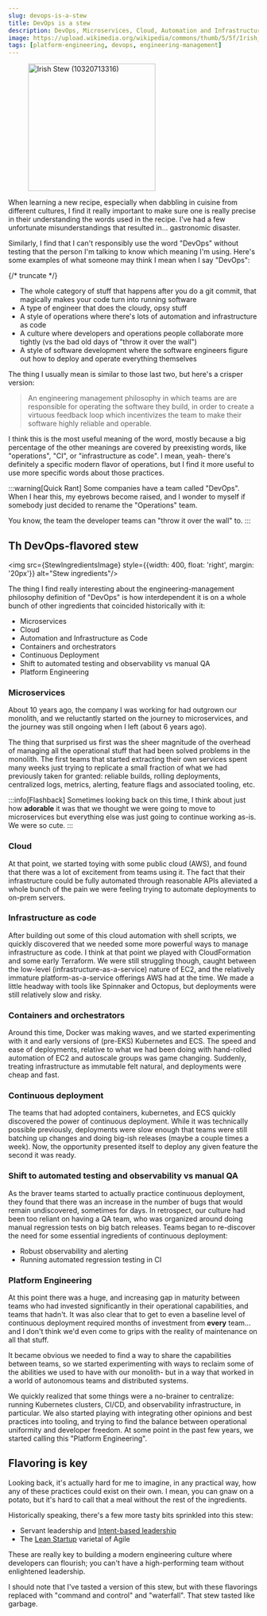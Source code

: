 ```yaml
---
slug: devops-is-a-stew
title: DevOps is a stew
description: DevOps, Microservices, Cloud, Automation and Infrastructure as Code, Containers and orchestrators, Continuous Deployment,and Platform Engineering all need each other
image: https://upload.wikimedia.org/wikipedia/commons/thumb/5/5f/Irish_Stew_%2810320713316%29.jpg/256px-Irish_Stew_%2810320713316%29.jpg
tags: [platform-engineering, devops, engineering-management]
---
```


<figure style={{width: 300, float: 'right', marginLeft: '20px', marginTop: '0'}} >
<a title="jeffreyw, CC BY 2.0 &lt;https://creativecommons.org/licenses/by/2.0&gt;, via Wikimedia Commons" href="https://commons.wikimedia.org/wiki/File:Irish_Stew_(10320713316).jpg"><img width="256" alt="Irish Stew (10320713316)" src="https://upload.wikimedia.org/wikipedia/commons/thumb/5/5f/Irish_Stew_%2810320713316%29.jpg/256px-Irish_Stew_%2810320713316%29.jpg" /></a>
</figure>

When learning a new recipe, especially when dabbling in cuisine from different cultures, I find it really important to make sure one is really precise in their understanding the words used in the recipe. I've had a few unfortunate misunderstandings that resulted in... gastronomic disaster.

Similarly, I find that I can't responsibly use the word "DevOps" without testing that the person I'm talking to know which meaning I'm using. Here's some examples of what someone may think I mean when I say "DevOps":

{/* truncate */}

* The whole category of stuff that happens after you do a git commit, that magically makes your code turn into running software
* A type of engineer that does the cloudy, opsy stuff
* A style of operations where there's lots of automation and infrastructure as code
* A culture where developers and operations people collaborate more tightly (vs the bad old days of "throw it over the wall")
* A style of software development where the software engineers figure out how to deploy and operate everything themselves

The thing I usually mean is similar to those last two, but here's a crisper version:

> An engineering management philosophy in which teams are are responsible for operating the software they build, in order to create a virtuous feedback loop which incentivizes the team to make their software highly reliable and operable.

I think this is the most useful meaning of the word, mostly because a big percentage of the other meanings are covered by preexisting words, like "operations", "CI", or "infrastructure as code". I mean, yeah- there's definitely a specific modern flavor of operations, but I find it more useful to use more specific words about those practices.

:::warning[Quick Rant]
Some companies have a team called "DevOps". When I hear this, my eyebrows become raised, and I wonder to myself if somebody just decided to rename the "Operations" team.

You know, the team the developer teams can "throw it over the wall" to.
:::

## Th DevOps-flavored stew


<img src={StewIngredientsImage} style={{width: 400, float: 'right', margin: '20px'}} alt="Stew ingredients"/>

The thing I find really interesting about the engineering-management philosophy definition of "DevOps" is how interdependent it is on a whole bunch of other ingredients that coincided historically with it:

* Microservices
* Cloud
* Automation and Infrastructure as Code
* Containers and orchestrators
* Continuous Deployment
* Shift to automated testing and observability vs manual QA
* Platform Engineering

### Microservices

About 10 years ago, the company I was working for had outgrown our monolith, and we reluctantly started on the journey to microservices, and the journey was still ongoing when I left (about 6 years ago).

The thing that surprised us first was the sheer magnitude of the overhead of managing all the operational stuff that had been solved problems in the monolith. The first teams that started extracting their own services spent many weeks just trying to replicate a small fraction of what we had previously taken for granted: reliable builds, rolling deployments, centralized logs, metrics, alerting, feature flags and associated tooling, etc.

:::info[Flashback]
Sometimes looking back on this time, I think about just how **adorable** it was that we thought we were going to move to microservices but everything else was just going to continue working as-is. We were so cute.
:::

### Cloud

At that point, we started toying with some public cloud (AWS), and found that there was a lot of excitement from teams using it. The fact that their infrastructure could be fully automated through reasonable APIs alleviated a whole bunch of the pain we were feeling trying to automate deployments to on-prem servers.

### Infrastructure as code

After building out some of this cloud automation with shell scripts, we quickly discovered that we needed some more powerful ways to manage infrastructure as code. I think at that point we played with CloudFormation and some early Terraform. We were still struggling though, caught between the low-level (infrastructure-as-a-service) nature of EC2, and the relatively immature platform-as-a-service offerings AWS had at the time. We made a little headway with tools like Spinnaker and Octopus, but deployments were still relatively slow and risky.

### Containers and orchestrators

Around this time, Docker was making waves, and we started experimenting with it and early versions of (pre-EKS) Kubernetes and ECS. The speed and ease of deployments, relative to what we had been doing with hand-rolled automation of EC2 and autoscale groups was game changing. Suddenly, treating infrastructure as immutable felt natural, and deployments were cheap and fast.

### Continuous deployment

The teams that had adopted containers, kubernetes, and ECS quickly discovered the power of continuous deployment. While it was technically possible previously, deployments were slow enough that teams were still batching up changes and doing big-ish releases (maybe a couple times a week). Now, the opportunity presented itself to deploy any given feature the second it was ready.

### Shift to automated testing and observability vs manual QA

As the braver teams started to actually practice continuous deployment, they found that there was an increase in the number of bugs that would remain undiscovered, sometimes for days. In retrospect, our culture had been too reliant on having a QA team, who was organized around doing manual regression tests on big batch releases. Teams began to re-discover the need for some essential ingredients of continuous deployment:

* Robust observability and alerting
* Running automated regression testing in CI

### Platform Engineering

At this point there was a huge, and increasing gap in maturity between teams who had invested significantly in their operational capabilities, and teams that hadn't. It was also clear that to get to even a baseline level of continuous deployment required months of investment from **every** team... and I don't think we'd even come to grips with the reality of maintenance on all that stuff.

It became obvious we needed to find a way to share the capabilities between teams, so we started experimenting with ways to reclaim some of the abilities we used to have with our monolith- but in a way that worked in a world of autonomous teams and distributed systems.

We quickly realized that some things were a no-brainer to centralize: running Kubernetes clusters, CI/CD, and observability infrastructure, in particular. We also started playing with integrating other opinions and best practices into tooling, and trying to find the balance between operational uniformity and developer freedom. At some point in the past few years, we started calling this "Platform Engineering".

## Flavoring is key

Looking back, it's actually hard for me to imagine, in any practical way, how any of these practices could exist on their own. I mean, you can gnaw on a potato, but it's hard to call that a meal without the rest of the ingredients.

Historically speaking, there's a few more tasty bits sprinkled into this stew:

* Servant leadership and [Intent-based leadership](https://www.youtube.com/watch?v=nzynH2BmoJM)
* The [Lean Startup](https://theleanstartup.com/) varietal of Agile

These are really key to building a modern engineering culture where developers can flourish; you can't have a high-performing team without enlightened leadership.

I should note that I've tasted a version of this stew, but with these flavorings replaced with "command and control" and "waterfall". That stew tasted like garbage.
